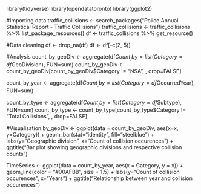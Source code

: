 library(tidyverse)
library(opendatatoronto)
library(ggplot2)

#Importing data
traffic_collisions <- search_packages("Police Annual Statistical Report - Traffic Collisions")
traffic_collisions <- traffic_collisions %>% list_package_resources()
df <- traffic_collisions %>% get_resource()

#Data cleaning
df <- drop_na(df)
df <- df[-c(2, 5)]

#Analysis
count_by_geoDiv <- aggregate(df$Count_, by=list(Category=df$GeoDivision), FUN=sum)
count_by_geoDiv <- count_by_geoDiv[count_by_geoDiv$Category != "NSA", , drop=FALSE]

count_by_year <- aggregate(df$Count_, by=list(Category=df$OccurredYear), FUN=sum)

count_by_type <- aggregate(df$Count_, by=list(Category=df$Subtype), FUN=sum)
count_by_type <- count_by_type[count_by_type$Category != "Total Collisions", , drop=FALSE]

#Visualisation
by_geoDiv <- ggplot(data = count_by_geoDiv, aes(x=x, y=Category)) + geom_bar(stat="identity", fill="steelblue") + labs(y="Geographic division", x="Count of collision occurences") + ggtitle("Bar plot showing geographic divisions and respective collision counts")

TimeSeries <- ggplot(data = count_by_year, aes(x = Category, y = x)) + geom_line(color = "#00AFBB", size = 1.5) + labs(y="Count of collision occurences", x="Years") + ggtitle("Relationship between year and collision occurences")

